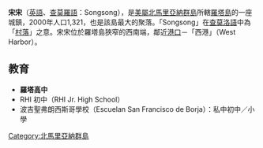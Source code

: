 '''宋宋'''（[[英語|英語]]、[[查莫羅語|查莫羅語]]：Songsong），是[[北馬里亞納群島|美屬北馬里亞納群島]]所轄[[羅塔島|羅塔島]]的一座城鎮，2000年人口1,321，也是該島最大的聚落。「Songsong」在[[查莫羅語|查莫洛語]]中為「[[村落|村落]]」之意。宋宋位於羅塔島狹窄的西南端，鄰近[[港口|港口]]－「西港」（West Harbor）。

==教育==
* '''羅塔高中'''
* RHI 初中（RHI Jr. High School）
* 波吉聖弗朗西斯哥學校（Escuelan San Francisco de Borja）：私中初中／小學 

[[Category:北馬里亞納群島|Category:北馬里亞納群島]]